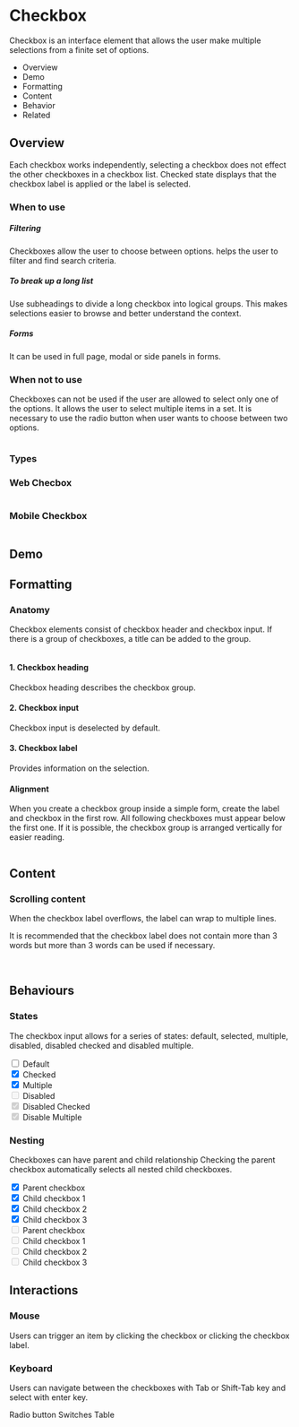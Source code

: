<div class="main">
  <div class="title-wrapper">
    <h1 class="title">Checkbox</h1>
  </div>
  <div class="content">
    <div class="intro">
      <p>
        Checkbox is an interface element that allows the user make multiple selections from a finite set of
        options.
       </p>
      <ul>
        <li>Overview</li>
        <li>Demo</li>
        <li>Formatting</li>
        <li>Content</li>
        <li>Behavior</li>
        <li>Related</li>
      </ul>
    </div>
    <h2>Overview</h2>
    <p>Each checkbox works independently, selecting a checkbox does not effect the other checkboxes in a checkbox list.
      Checked state displays that the checkbox label is applied or the label is selected.</p>
    <div class="wtu">
      <h3>When to use</h3>
      <h5>Filtering</h5>
      <p>Checkboxes allow the user to choose between options. helps the user to filter and find search criteria.</p>
      <h5>To break up a long list</h5>
      <p>
        Use subheadings to divide a long checkbox into logical groups. This makes selections easier to browse
        and better understand the context.
      </p>
      <h5>Forms</h5>
      <p>It can be used in full page, modal or side panels in forms.</p>
    </div>
    <div class="wtnu">
      <h3>When not to use</h3>
      <p>
        Checkboxes can not be used if the user are allowed to select only one of the options.
        It allows the user to select multiple items in a set.
        It is necessary to use the radio button when user wants to choose between two options.
      </p>
      <img src="../assets/img/docs_checkbox_wtnu.png" alt=""/>
    </div>
  </div>
  <h3>Types</h3>
  <h3>Web Checbox</h3>
  <img src="../assets/img/docs_checkbox_input_1.png" alt=""/>
  <h3>Mobile Checkbox</h3>
  <img src="../assets/img/docs_checkbox_input_2.png" alt=""/>
  <div class="demo">
    <h2>Demo</h2>
    <logo-playground
      path="example/logo/input-sample/input-showcase/input-showcase.component"
      context='{"title": "Button Demo", "button": true}'
      height="400px">
    </logo-playground>
  </div>
  <div class="formatting">
    <h2>Formatting</h2>
    <h3>Anatomy</h3>
    <p>
      Checkbox elements consist of checkbox header and checkbox input. If there is a group of checkboxes,
      a title can be added to the group.
    </p>
    <img src="../assets/img/docs_checkbox_anatomy.png" alt=""/>
    <h4>1. Checkbox heading</h4>
    <p>Checkbox heading describes the checkbox group.</p>
    <h4>2. Checkbox input</h4>
    <p>Checkbox input is deselected by default.</p>
    <h4>3. Checkbox label</h4>
    <p>Provides information on the selection.</p>
    <h4>Alignment</h4>
    <p>When you create a checkbox group inside a simple form, create the label and checkbox in the first row.
      All following checkboxes must appear below the first one.
      If it is possible, the checkbox group is arranged vertically for easier reading.
    </p>
    <img src="../assets/img/docs_checkbox_alignment.png" alt=""/>
  </div>
  <div class="content">
    <h2>Content</h2>
    <h3>Scrolling content</h3>
    <p>When the checkbox label overflows, the label can wrap to multiple lines.</p>
    <p>
      It is recommended that the checkbox
      label does not contain more than 3 words but more than 3 words can be used if necessary.
    </p>
    <img src="../assets/img/docs_checkbox_content_1.png" alt=""/>
    <img src="../assets/img/docs_checkbox_content_2.png" alt=""/>
  </div>
  <div class="behaviors">
    <h2>Behaviours</h2>
    <h3>States</h3>
    <p>The checkbox input allows for a series of states: default, selected, multiple, disabled,
      disabled checked and disabled multiple.
    </p>
    <input id="default" type="checkbox"/>
    <label for="default">Default</label>
    <br/>
    <input id="checked" checked type="checkbox"/>
    <label for="checked">Checked</label>
    <br/>
    <input id="multiple" multiple checked type="checkbox"/>
    <label for="multiple">Multiple</label>
    <br/>
    <input id="default" disabled type="checkbox"/>
    <label for="default">Disabled</label>
    <br/>
    <input id="checked" disabled checked type="checkbox"/>
    <label for="checked">Disabled Checked</label>
    <br/>
    <input id="multiple" disabled multiple checked type="checkbox"/>
    <label for="multiple">Disable Multiple</label>
    <h3>Nesting</h3>
    <p>
      Checkboxes can have parent and child relationship
      Checking the parent checkbox automatically selects all nested child checkboxes.
    </p>
    <div class="nesting">
      <div class="left">
        <div>
          <input id="default" checked type="checkbox"/>
          <label for="default">Parent checkbox</label>
        </div>
        <div>
          <input id="default1" checked type="checkbox"/>
          <label for="default1">Child checkbox 1</label>
        </div>
        <div>
          <input id="default2" checked type="checkbox"/>
          <label for="default2">Child checkbox 2</label>
        </div>
        <div>
          <input id="default3" checked type="checkbox"/>
          <label for="default3">Child checkbox 3</label>
        </div>
      </div>
      <div class="right">
        <div>
          <input id="default" disabled type="checkbox"/>
          <label for="default">Parent checkbox</label>
        </div>
        <div>
          <input id="default1" disabled type="checkbox"/>
          <label for="default1">Child checkbox 1</label>
        </div>
        <div>
          <input id="default2" disabled type="checkbox"/>
          <label for="default2">Child checkbox 2</label>
        </div>
        <div>
          <input id="default3" disabled type="checkbox"/>
          <label for="default3">Child checkbox 3</label>
        </div>
      </div>
    </div>
  </div>
  <div classs="interactions">
    <h2>Interactions</h2>
    <h3>Mouse</h3>
    <p>Users can trigger an item by clicking the checkbox or clicking the checkbox label.</p>
    <h3>Keyboard</h3>
    <p>Users can navigate between the checkboxes with Tab or Shift-Tab key and select with enter key.</p>
  </div>
  <div class="related">
    Radio button
    Switches
    Table
  </div>
</div>
